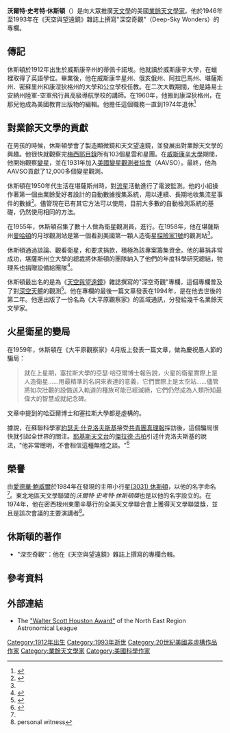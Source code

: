 {{Infobox person
|name          =沃爾特·史考特·休斯頓<br />（Walter Scott Houston）
|image         = <!-- 檔案不存在 Walter Scott Houston Stellafane.png ，可從英文維基百科取得 -->
|image_size    = 200px
|caption       = 1983年參加{{link-en|斯特拉凡會議|Stellafane Convention}}的沃爾特·史考特·休斯頓
|birth_name    = 
|birth_date    = {{birth date|1912|05|30}}
|birth_place   = 美國威斯康星州 蒂佩卡諾埃（Tippecanoe）
|death_date    = {{death date and age|1993|12|23|1912|05|30}}
|death_place   =墨西哥 [[坎昆|坎昆市]]
|residence     = 康乃狄克州[[東哈丹姆_(康乃狄克州)|東哈丹姆]]
|nationality   = 美國
|known_for     = 
|education     = [[威斯康辛大學麥迪遜分校|威斯康辛大學麥迪遜分校]] 
|employer      = 美國教育出版物
|occupation    = 英語老師，編輯
|home_town     = 
|title         = 
|boards        = 
|spouse        = 
|partner       = 
|children      = 
|parents       = 
|relations     = 
|signature     = 
|website       = 
|footnotes     = 
}}

'''沃爾特·史考特·休斯頓'''（{{bd|1912年|5月30日|1993年|12月23日}}）是向大眾推廣[[天文學|天文學]]的美國[[業餘天文學|業餘天文學家]]。他於1946年至1993年在《天空與望遠鏡》雜誌上撰寫"深空奇觀"（Deep-Sky Wonders）的專欄。

== 傳記 ==
休斯頓於1912年出生於威斯康辛州的蒂佩卡諾埃。他就讀於威斯康辛大學，在蠟裡取得了英語學位。畢業後，他在威斯康辛星州、俄亥俄州、阿拉巴馬州、堪薩斯州、密蘇里州和康涅狄格州的大學和公立學校任教。在二次大戰期間，他是路易士安納州{{link-en|塞爾曼場|Selman Field}}陸軍-空軍飛行員高級導航學校的講師。在1960年，他搬到康涅狄格州，在那兒他成為美國教育出版物的編輯。他擔任這個職務一直到1974年退休<ref name="cicco">
{{Citation
  | last=de Cicco
  | first=D.
  | title=Dean of the Deep-Sky Turns 75
  | magazine=[[Sky_and_Telescope|Sky and Telescope]]
  | volume=73
  | issue=
  | pages=566
  | date=May 1987
  | url=}}
</ref>

== 對業餘天文學的貢獻 ==
在男孩的時候，休斯頓學會了製造顯微鏡和天文望遠鏡，並發展出對業餘天文學的興趣。他很快就觀察完[[梅西耶天體|梅西耶目錄]]所有103個星雲和星團。在[[威斯康辛大學麥迪遜分校|威斯康辛大學]]期間，他開始觀察[[變星|變星]]，並在1931年加入[[美國變星觀測者協會|美國變星觀測者協會]]（AAVSO）。最終，他為AAVSO貢獻了12,000多個變星觀測。

休斯頓在1950年代生活在堪薩斯州時，對[[流星|流星]]活動進行了電波監測。他的小組操作著第一個由業餘愛好者設計的自動數據搜集系統，用以連續、長期地收集流星事件的數據<ref name="WSH">
{{Citation
  | last=Houston
  | first=W. S.
  | title=Counting Meteors by Radio
  | magazine=[[Scientific_American|Scientific American]]
  | volume=
  | issue=
  | pages=108–111
  | date=July 1958
  | url=}}
</ref>。儘管現在已有其它方法可以使用，目前大多數{{link-en|前向散射| Forward scatter}}的自動檢測系統的基礎，仍然使用相同的方法。

在1955年，休斯頓召集了數十人做為衛星觀測員，進行{{link-en|月球觀測行動|Operation Moonwatch}}。在1958年，他在堪薩斯州[[曼哈頓_(堪薩斯州)|曼哈頓]]的月球觀測站是第一個看到美國第一顆人造衛星[[探險者1號|探險家1號]]的觀測站<ref name=cicco/>。

休斯頓通過談論、觀看衛星，和要求捐款，積極為該專案籌集資金。他的募捐非常成功，堪薩斯州立大學的總裁將休斯頓的團隊納入了他們的年度科學研究總結，物理系也捐贈設備給團隊<ref name="mccray">{{cite book
  | last = McCray
  | first = W. Patrick
  | title = Keep Watching the Skies! The Story of Operation Moonwatch and the Dawn of the Space Age
  | publisher = [[Princeton_University_Press|Princeton University Press]]
  | location = Princeton, NJ
  | year = 2008
  | isbn = 978-0-691-12854-2}}</ref>。

休斯頓最出名的是為《[[天空與望遠鏡|天空與望遠鏡]]》雜誌撰寫的"深空奇觀"專欄，這個專欄普及了對[[深空天體|深空天體]]的觀測<ref>{{Cite web |url=https://books.google.com/books?id=wcoRISdUnu4C&pg=RA1-PA13&dq=deep+sky+object++Houston&lr=#v=onepage&q=deep%20sky%20object%20%20Houston&f=false |title=Fred Schaaf, 40 nights to knowing the sky: a night-by-night skywatching primer, page 13 |accessdate=2020-08-09 |archive-date=2020-06-30 |archive-url=https://web.archive.org/web/20200630215617/https://books.google.com/books?id=wcoRISdUnu4C&pg=RA1-PA13&dq=deep+sky+object++Houston&lr=#v=onepage&q=deep%20sky%20object%20%20Houston&f=false |dead-url=no }}</ref>。他在專欄的最後一篇文章發表在1994年，是在他去世後的第二年。他還出版了一份名為《大平原觀察家》的區域通訊，分發給幾千名業餘天文學家。

== 火星衛星的變局 ==
在1959年，休斯頓在《大平原觀察家》4月版上發表一篇文章，做為慶祝愚人節的騙局：

<blockquote>就在上星期，塞拉斯大學的亞瑟·哈亞爾博士報告說，火星的衛星實際上是人造衛星……用最精準的名詞來表達的意義，它們實際上是太空站……儘管將如次壯觀的設備送入軌道的種族可能已經滅絕，它們仍然成為人類所知最偉大的智慧成就紀念碑。</blockquote>

文章中提到的哈亞爾博士和塞拉斯大學都是虛構的。

據說，在蘇聯科學家[[約瑟夫·什克洛夫斯基|約瑟夫·什克洛夫斯基]]接受[[共青團真理報|共青團真理報]]採訪後，這個騙局很快就引起全世界的關注。[[耶基斯天文台|耶基斯天文台]]的[[杰拉德·柯伊伯|傑拉德·古柏]]引述什克洛夫斯基的說法，"他非常聰明，不會相信這種無稽之談。"<ref>{{Cite news 
  | last = 
  | first = 
  | title = 
  | newspaper = Jefferson City Post-Tribune
  | location =
  | pages = 
  | language = 
  | publisher = 
  | date = May 4, 1959
  | url = 
  | accessdate = }}</ref>

== 榮譽 ==
由[[愛德華·鮑威爾|愛德華·鮑威爾]]於1984年在{{link-en|安德森·梅薩站|Anderson Mesa Station}}發現的主帶小行星[[小行星3031|(3031) 休斯頓]]，以他的名字命名<ref name="springer" />。東北地區天文學聯盟的''沃爾特·史考特·休斯頓獎''也是以他的名字設立的。在1974年，他在密西根州東蘭辛舉行的全美天文學聯合會上獲得天文學聯盟獎，並且是該次會議的主要演講者<ref>personal witness</ref>。

== 休斯頓的著作 ==
* "深空奇觀"：他在《天空與望遠鏡》雜誌上撰寫的專欄合輯。

== 參考資料 ==
{{Reflist|refs=

<ref name="springer">{{cite book
  |title      = Dictionary of Minor Planet Names – (3031) Houston
  |url      = https://archive.org/details/dictionaryminorp00schm
  |last       = Schmadel | first = Lutz D.
  |publisher  = Springer Berlin Heidelberg
  |page       = [https://archive.org/details/dictionaryminorp00schm/page/249 249]
  |date       = 2007
  |isbn       = 978-3-540-00238-3
  |doi       = 10.1007/978-3-540-29925-7_3032 |chapter       = (3031) Houston }}</ref>

}} <!-- end of reflist-->

== 外部連結 ==
* The [http://www.neral.org/pastawards.htm "Walter Scott Houston Award"] {{Wayback|url=http://www.neral.org/pastawards.htm |date=20190820061909 }} of the North East Region Astronomical League

{{Authority control}}

{{DEFAULTSORT:Houston, Walter Scott}}
[[Category:1912年出生|Category:1912年出生]]
[[Category:1993年逝世|Category:1993年逝世]]
[[Category:20世紀美國非虛構作品作家|Category:20世紀美國非虛構作品作家]]
[[Category:業餘天文學家|Category:業餘天文學家]]
[[Category:美國科學作家|Category:美國科學作家]]